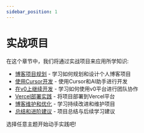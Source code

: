 ```yaml
---
sidebar_position: 1
---
```


# 实战项目

在这个章节中，我们将通过实战项目来应用所学知识:

- [博客项目规划](./blog-planning.mdx) - 学习如何规划和设计个人博客项目
- [使用Cursor开发](./cursor-development.mdx) - 使用Cursor和AI助手进行开发
- [在v0上继续开发](./v0-development.mdx) - 学习如何使用v0平台进行团队协作
- [Vercel部署实践](./vercel-deployment.mdx) - 将项目部署到Vercel平台
- [博客维护和优化](./maintenance.mdx) - 学习持续改进和维护项目
- [总结和进阶建议](./summary.mdx) - 项目总结与后续学习建议

选择任意主题开始动手实践吧! 